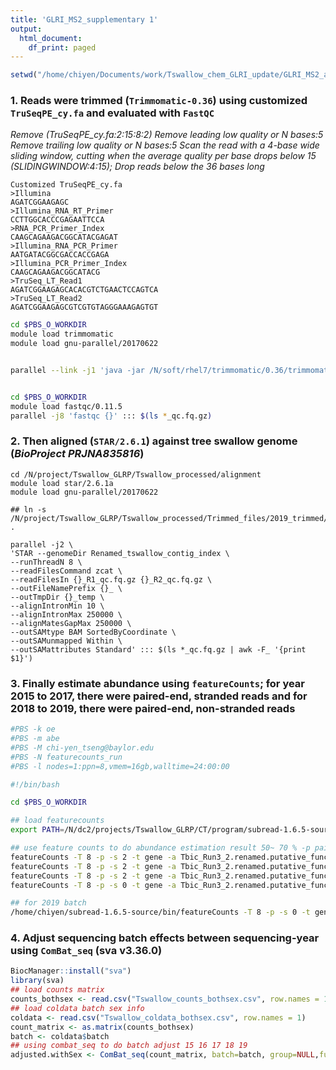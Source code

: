 ```yaml
---
title: 'GLRI_MS2_supplementary 1'
output:
  html_document:
    df_print: paged
---
```


```r
setwd("/home/chiyen/Documents/work/Tswallow_chem_GLRI_update/GLRI_MS2_all")
```
### 1. Reads were trimmed (`Trimmomatic-0.36`) using customized `TruSeqPE_cy.fa` and evaluated with `FastQC`
*Remove (TruSeqPE_cy.fa:2:15:8:2) Remove leading low quality or N bases:5 Remove trailing low quality or N bases:5 Scan the read with a 4-base wide sliding window, cutting when the average quality per base drops below 15 (SLIDINGWINDOW:4:15); Drop reads below the 36 bases long*
```
Customized TruSeqPE_cy.fa
>Illumina
AGATCGGAAGAGC
>Illumina_RNA_RT_Primer
CCTTGGCACCCGAGAATTCCA
>RNA_PCR_Primer_Index
CAAGCAGAAGACGGCATACGAGAT
>Illumina_RNA_PCR_Primer
AATGATACGGCGACCACCGAGA
>Illumina_PCR_Primer_Index
CAAGCAGAAGACGGCATACG
>TruSeq_LT_Read1
AGATCGGAAGAGCACACGTCTGAACTCCAGTCA
>TruSeq_LT_Read2
AGATCGGAAGAGCGTCGTGTAGGGAAAGAGTGT
```

```bash

cd $PBS_O_WORKDIR
module load trimmomatic
module load gnu-parallel/20170622


parallel --link -j1 'java -jar /N/soft/rhel7/trimmomatic/0.36/trimmomatic-0.36.jar PE -phred33 {}_R1_001.fastq.gz {}_R2_001.fastq.gz {}_R1_qc.fq.gz {}_S1_fq.gz {}_R2_qc.fq.gz {}_S2_fq.gz ILLUMINACLIP:/N/project/Tswallow_GLRP/Tswallow_processed/Trimmed_files/Adapters/TruSeqPE_cy.fa:2:15:8:2 LEADING:5 TRAILING:5 SLIDINGWINDOW:4:15 MINLEN:36' ::: $(ls *_R1_001.fastq.gz | sed 's/_R1_001.fastq.gz//g')


cd $PBS_O_WORKDIR
module load fastqc/0.11.5 
parallel -j8 'fastqc {}' ::: $(ls *_qc.fq.gz)


```

### 2. Then aligned (`STAR/2.6.1`) against tree swallow genome (*BioProject PRJNA835816*)

```Star


cd /N/project/Tswallow_GLRP/Tswallow_processed/alignment
module load star/2.6.1a
module load gnu-parallel/20170622

## ln -s /N/project/Tswallow_GLRP/Tswallow_processed/Trimmed_files/2019_trimmed/*_qc.fq.gz .

parallel -j2 \
'STAR --genomeDir Renamed_tswallow_contig_index \
--runThreadN 8 \
--readFilesCommand zcat \
--readFilesIn {}_R1_qc.fq.gz {}_R2_qc.fq.gz \
--outFileNamePrefix {}_ \
--outTmpDir {}_temp \
--alignIntronMin 10 \
--alignIntronMax 250000 \
--alignMatesGapMax 250000 \
--outSAMtype BAM SortedByCoordinate \
--outSAMunmapped Within \
--outSAMattributes Standard' ::: $(ls *_qc.fq.gz | awk -F_ '{print $1}')
```

### 3. Finally estimate abundance using `featureCounts`; for year 2015 to 2017, there were paired-end, stranded reads and for 2018 to 2019, there were paired-end, non-stranded reads

```bash
#PBS -k oe
#PBS -m abe
#PBS -M chi-yen_tseng@baylor.edu
#PBS -N featurecounts_run
#PBS -l nodes=1:ppn=8,vmem=16gb,walltime=24:00:00

#!/bin/bash

cd $PBS_O_WORKDIR

## load featurecounts
export PATH=/N/dc2/projects/Tswallow_GLRP/CT/program/subread-1.6.5-source/bin:$PATH

## use feature counts to do abundance estimation result 50~ 70 % -p pair-ended, -s reversely stranded (for ts_18 non-stranded), -t gene, -a using blastp results in annotation files, -o output all results
featureCounts -T 8 -p -s 2 -t gene -a Tbic_Run3_2.renamed.putative_function.gff -o ts_15.featureCounts -g ID ts_15/*.bam
featureCounts -T 8 -p -s 2 -t gene -a Tbic_Run3_2.renamed.putative_function.gff -o ts_16.featureCounts -g ID ts_16/*.bam
featureCounts -T 8 -p -s 2 -t gene -a Tbic_Run3_2.renamed.putative_function.gff -o ts_17.featureCounts -g ID ts_17/*.bam
featureCounts -T 8 -p -s 0 -t gene -a Tbic_Run3_2.renamed.putative_function.gff -o ts_18.featureCounts -g ID ts_18/*.bam

## for 2019 batch
/home/chiyen/subread-1.6.5-source/bin/featureCounts -T 8 -p -s 0 -t gene -a  Tbic_Run3_2.all.gff -o ts_19.featureCounts -g ID *.bam
```

### 4. Adjust sequencing batch effects between sequencing-year using `ComBat_seq` (sva v3.36.0)


```R
BiocManager::install("sva")
library(sva)
## load counts matrix
counts_bothsex <- read.csv("Tswallow_counts_bothsex.csv", row.names = 1)
## load coldata batch sex info
coldata <- read.csv("Tswallow_coldata_bothsex.csv", row.names = 1)
count_matrix <- as.matrix(counts_bothsex)
batch <- coldata$batch
## using combat_seq to do batch adjust 15 16 17 18 19 
adjusted.withSex <- ComBat_seq(count_matrix, batch=batch, group=NULL,full_mod=FALSE)
```